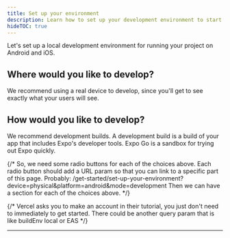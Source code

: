 ```yaml
---
title: Set up your environment
description: Learn how to set up your development environment to start building with Expo.
hideTOC: true
---
```



Let's set up a local development environment for running your project on Android and iOS.

## Where would you like to develop?

We recommend using a real device to develop, since you'll get to see exactly what your users will see.

<PlatformAndDeviceForm />

## How would you like to develop?

We recommend development builds. A development build is a build of your app that includes Expo's developer tools. Expo Go is a sandbox for trying out Expo quickly.

<DevelopmentModeForm />

{/* So, we need some radio buttons for each of the choices above. Each radio button should add a URL param so that you can link to a specific part of this page. Probably: /get-started/set-up-your-environment?device=physical&platform=android&mode=development Then we can have a section for each of the choices above. */}

{/* Vercel asks you to make an account in their tutorial, you just don't need to immediately to get started. There could be another query param that is like buildEnv local or EAS */}

---

<DevelopmentEnvironmentInstructions />
